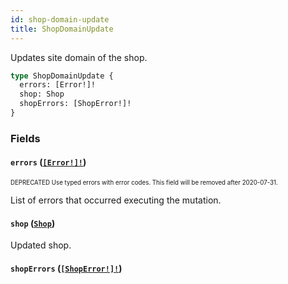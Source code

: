 ```yaml
---
id: shop-domain-update
title: ShopDomainUpdate
---
```


Updates site domain of the shop.

```graphql
type ShopDomainUpdate {
  errors: [Error!]!
  shop: Shop
  shopErrors: [ShopError!]!
}
```

### Fields

#### `errors` ([`[Error!]!`](/api-reference/objects/error.mdx))

<sub><sup><span className="deprecatedTag">DEPRECATED</span> Use typed errors with error codes. This field will be removed after 2020-07-31.</sup></sub>

List of errors that occurred executing the mutation.

#### `shop` ([`Shop`](/api-reference/objects/shop.mdx))

Updated shop.

#### `shopErrors` ([`[ShopError!]!`](/api-reference/objects/shop-error.mdx))
